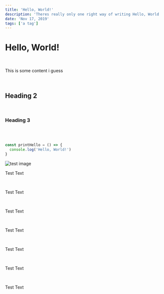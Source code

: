```yaml
---
title: 'Hello, World!'
description: 'Theres really only one right way of writing Hello, World!'
date: 'Nov 17, 2019'
tags: ['a tag']
---
```


# Hello, World!

<br />

This is some content i guess

<br />

## Heading 2

<br />

### Heading 3

<br />

<br />

```typescript
const printHello = () => {
  console.log('Hello, World!')
}
```

<Image src="/assets/test-2/test.png" alt="test image" />

Test Text

<br />

Test Text

<br />

Test Text

<br />

Test Text

<br />

Test Text

<br />

Test Text

<br />

Test Text

<br />
